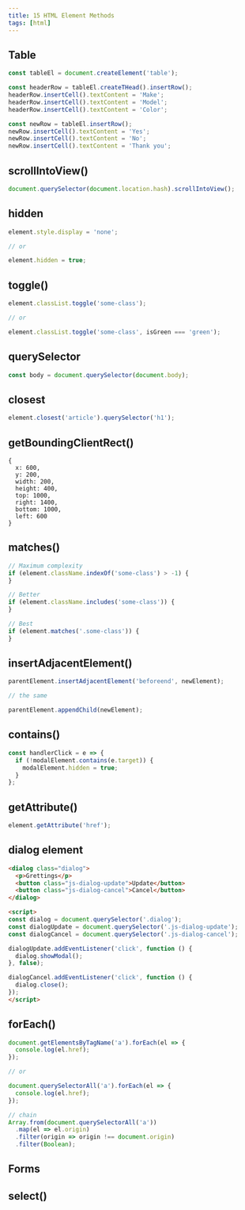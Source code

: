 ```yaml
---
title: 15 HTML Element Methods
tags: [html]
---
```


## Table

```javascript
const tableEl = document.createElement('table');

const headerRow = tableEl.createTHead().insertRow();
headerRow.insertCell().textContent = 'Make';
headerRow.insertCell().textContent = 'Model';
headerRow.insertCell().textContent = 'Color';

const newRow = tableEl.insertRow();
newRow.insertCell().textContent = 'Yes';
newRow.insertCell().textContent = 'No';
newRow.insertCell().textContent = 'Thank you';
```

## scrollIntoView()

```javascript
document.querySelector(document.location.hash).scrollIntoView();
```

## hidden

```javascript
element.style.display = 'none';

// or

element.hidden = true;
```

## toggle()

```javascript
element.classList.toggle('some-class');

// or

element.classList.toggle('some-class', isGreen === 'green');
```

## querySelector

```javascript
const body = document.querySelector(document.body);
```

## closest

```javascript
element.closest('article').querySelector('h1');
```

## getBoundingClientRect()

```
{
  x: 600,
  y: 200,
  width: 200,
  height: 400,
  top: 1000,
  right: 1400,
  bottom: 1000,
  left: 600
}
```

## matches()

```javascript
// Maximum complexity
if (element.className.indexOf('some-class') > -1) {
}

// Better
if (element.className.includes('some-class')) {
}

// Best
if (element.matches('.some-class')) {
}
```

## insertAdjacentElement()

```javascript
parentElement.insertAdjacentElement('beforeend', newElement);

// the same

parentElement.appendChild(newElement);
```

## contains()

```javascript
const handlerClick = e => {
  if (!modalElement.contains(e.target)) {
    modalElement.hidden = true;
  }
};
```

## getAttribute()

```javascript
element.getAttribute('href');
```

## dialog element

```html
<dialog class="dialog">
  <p>Grettings</p>
  <button class="js-dialog-update">Update</button>
  <button class="js-dialog-cancel">Cancel</button>
</dialog>

<script>
const dialog = document.querySelector('.dialog');
const dialogUpdate = document.querySelector('.js-dialog-update');
const dialogCancel = document.querySelector('.js-dialog-cancel');

dialogUpdate.addEventListener('click', function () {
  dialog.showModal();
}, false);

dialogCancel.addEventListener('click', function () {
  dialog.close();
});
</script>
```

## forEach()

```javascript
document.getElementsByTagName('a').forEach(el => {
  console.log(el.href);
});

// or

document.querySelectorAll('a').forEach(el => {
  console.log(el.href);
});

// chain
Array.from(document.querySelectorAll('a'))
  .map(el => el.origin)
  .filter(origin => origin !== document.origin)
  .filter(Boolean);
```

## Forms

## select()
